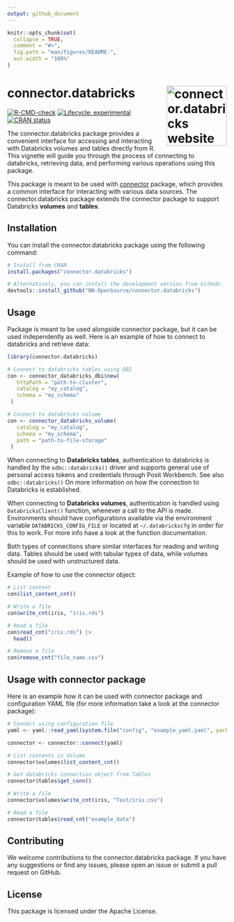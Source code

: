 ```yaml
---
output: github_document
---
```


<!-- README.md is generated from README.Rmd. Please edit that file -->

```r
knitr::opts_chunk$set(
  collapse = TRUE,
  comment = "#>",
  fig.path = "man/figures/README-",
  out.width = "100%"
)
```

# connector.databricks <a href="https://nn-opensource.github.io/connector.databricks"><img src="man/figures/logo.png" align="right" height="138" alt="connector.databricks website" /></a>

<!-- badges: start -->
[![R-CMD-check](https://github.com/NN-OpenSource/connector.databricks/actions/workflows/R-CMD-check.yaml/badge.svg)](https://github.com/NN-OpenSource/connector.databricks/actions/workflows/R-CMD-check.yaml)
[![Lifecycle: experimental](https://img.shields.io/badge/lifecycle-experimental-orange.svg)](https://lifecycle.r-lib.org/articles/stages.html#experimental)
[![CRAN status](https://www.r-pkg.org/badges/version/connector.databricks)](https://CRAN.R-project.org/package=connector.databricks)
<!-- badges: end -->

The connector.databricks package provides a convenient interface for accessing and interacting with Databricks volumes and tables directly from R. This vignette will guide you through the process of connecting to databricks, retrieving data, and performing various operations using this package.

This package is meant to be used with [connector]("https://github.com/NN-OpenSource/connector") package, which 
provides a common interface for interacting with various data sources. The connector.databricks package extends the connector package to support Databricks **volumes** and **tables**.

## Installation

You can install the connector.databricks package using the following command:

```r
# Install from CRAN
install.packages("connector.databricks")

# Alternatively, you can install the development version from GitHub:
devtools::install_github("NN-OpenSource/connector.databricks")
```


## Usage

Package is meant to be used alongside connector package, but it can be used independently as well. 
Here is an example of how to connect to databricks and retrieve data:

```r
library(connector.databricks)

# Connect to databricks tables using DBI
con <- connector_databricks_dbi$new(
   httpPath = "path-to-cluster",
   catalog = "my_catalog",
   schema = "my_schema"
 )

# Connect to databricks volume
con <- connector_databricks_volume(
   catalog = "my_catalog",
   schema = "my_schema",
   path = "path-to-file-storage"
 )

```

When connecting to **Databricks tables**, authentication to databricks is handled by the `odbc::databricks()` 
driver and supports general use of personal access tokens and credentials through Posit Workbench.
See also `odbc::databricks()` On more information on how the connection to Databricks is established.

When connecting to **Databricks volumes**, authentication is handled using `DatabricksClient()` function,
whenever a call to the API is made. Environments should have configurations available via the environment 
variable `DATABRICKS_CONFIG_FILE` or located at `~/.databrickscfg` in order for this to work.
For more info have a look at the function documentation.

Both types of connections share similar interfaces for reading and writing data.
Tables should be used with tabular types of data, while volumes should be used 
with unstructured data.

Example of how to use the connector object:
```r
# List content
con$list_content_cnt()

# Write a file
con$write_cnt(iris, "iris.rds")

# Read a file
con$read_cnt("iris.rds") |> 
  head()

# Remove a file
con$remove_cnt("file_name.csv")
```

## Usage with connector package

Here is an example how it can be used with connector package and configuration YAML file (for more information take a look at the connector package):
```r
# Connect using configuration file
yaml <- yaml::read_yaml(system.file("config", "example_yaml.yaml", package = "connector.databricks"), eval.expr=TRUE)

connector <- connector::connect(yaml)

# List contents in Volume
connector$volumes$list_content_cnt()

# Get databricks connection object from Tables
connector$tables$get_conn()

# Write a file
connector$volumes$write_cnt(iris, "Test/iris.csv")

# Read a file
connector$tables$read_cnt("example_data")

```

## Contributing
We welcome contributions to the connector.databricks package. If you have any 
suggestions or find any issues, please open an issue or submit a pull request on GitHub.

## License
This package is licensed under the Apache License.


